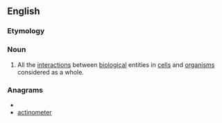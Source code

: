 ==English==

===Etymology===
{{suffix|interact|ome}}

===Noun===
{{wikipedia}}
{{en-noun}}

#{{biology}} All the [[interaction]]s between [[biological]] entities in [[cell]]s and [[organism]]s considered as a whole.

===Anagrams===
* {{alphagram|aceeimnortt}}
* [[actinometer#English|actinometer]]